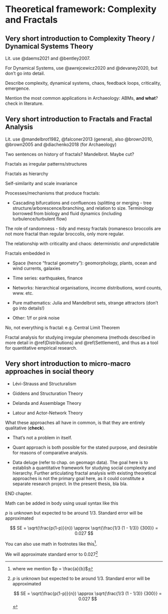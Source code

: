 # Theoretical framework: Complexity and Fractals

## Very short introduction to Complexity Theory / Dynamical Systems Theory

Lit. use @daems2021 and @bentley2007.

For Dynamical Systems, use @awrejcewicz2020 and @devaney2020, but don't go into detail.

Describe complexity, dynamical systems, chaos, feedback loops, criticality, emergence.

Mention the most common applications in Archaeology: ABMs, **and what**? check in literature.

## Very short introduction to Fractals and Fractal Analysis

Lit. use @mandelbrot1982, @falconer2013 (general), also @brown2010, @brown2005 and @diachenko2018 (for Archaeology)

Two sentences on history of fractals? Mandelbrot. Maybe cut?

Fractals as irregular patterns/structures

Fractals as hierarchy

Self-similarity and scale invariance

Processes/mechanisms that produce fractals:

-   Cascading bifurcations and confluences (splitting or merging - tree structure/arborescence/branching, and relation to size. Terminology borrowed from biology and fluid dynamics (including turbulence/turbulent flow)

The role of randomness - tidy and messy fractals (romanesco broccolis are not more fractal than regular broccolis, only more regular.

The relationship with criticality and chaos: deterministic *and* unpredictable

Fractals embedded in

-   Space (hence "fractal geometry"): geomorphology, plants, ocean and wind currents, galaxies

-   Time series: earthquakes, finance

-   Networks: hierarchical organisations, income distributions, word counts, www. etc.

-   Pure mathematics: Julia and Mandelbrot sets, strange attractors (don't go into details!)

-   Other: 1/f or pink noise

No, not everything is fractal: e.g. Central Limit Theorem

Fractal analysis for studying irregular phenomena (methods described in more detail in \@ref(Distributions) and \@ref(Settlement), and thus as a tool for quantitative empirical research.

## Very short introduction to micro-macro approaches in social theory

-   Lévi-Strauss and Structuralism

-   Giddens and Structuration Theory

-   Delanda and Assemblage Theory

-   Latour and Actor-Network Theory

What these approaches all have in common, is that they are entirely qualitative (**check**).

-   That's not a problem in itself.

-   Quant approach is both possible for the stated purpose, and desirable for reasons of comparative analysis.

-   Data deluge (refer to chap. on geomagn data). The goal here is to establish a quantitative framework for studying social complexity and hierarchy. Further articulating fractal analysis with existing theoretical approaches is not the primary goal here, as it could constitute a separate research project. In the present thesis, bla bla.

END chapter.

Math can be added in body using usual syntax like this

$p$ is unknown but expected to be around 1/3. Standard error will be approximated

$$
SE = \sqrt(\frac{p(1-p)}{n}) \approx \sqrt{\frac{1/3 (1 - 1/3)} {300}} = 0.027
$$

You can also use math in footnotes like this[^03-theory-general-1].

[^03-theory-general-1]: where we mention $p = \frac{a}{b}$

We will approximate standard error to 0.027[^03-theory-general-2]

[^03-theory-general-2]: $p$ is unknown but expected to be around 1/3. Standard error will be approximated

    $$
    SE = \sqrt(\frac{p(1-p)}{n}) \approx \sqrt{\frac{1/3 (1 - 1/3)} {300}} = 0.027
    $$
